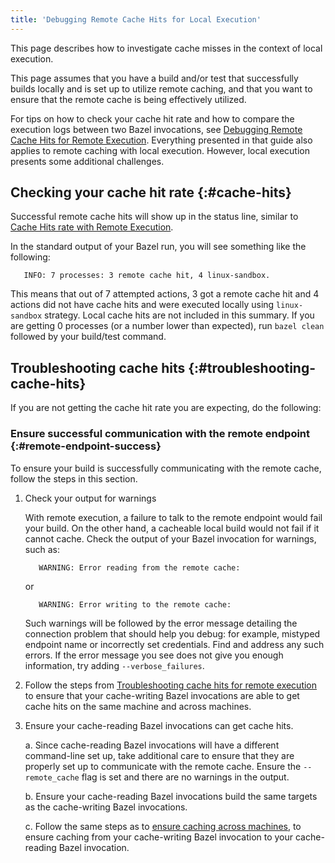 ```yaml
---
title: 'Debugging Remote Cache Hits for Local Execution'
---
```


This page describes how to investigate cache misses in the context of local
execution.

This page assumes that you have a build and/or test that successfully builds
locally and is set up to utilize remote caching, and that you want to ensure
that the remote cache is being effectively utilized.

For tips on how to check your cache hit rate and how to compare the execution
logs between two Bazel invocations, see
[Debugging Remote Cache Hits for Remote Execution](/versions/7.3.0/remote/cache-remote).
Everything presented in that guide also applies to remote caching with local
execution. However, local execution presents some additional challenges.

## Checking your cache hit rate {:#cache-hits}

Successful remote cache hits will show up in the status line, similar to
[Cache Hits rate with Remote
Execution](/remote/cache-remote#check-cache-hits).

In the standard output of your Bazel run, you will see something like the
following:

```none {:.devsite-disable-click-to-copy}
   INFO: 7 processes: 3 remote cache hit, 4 linux-sandbox.
```

This means that out of 7 attempted actions, 3 got a remote cache hit and 4
actions did not have cache hits and were executed locally using `linux-sandbox`
strategy. Local cache hits are not included in this summary. If you are getting
0 processes (or a number lower than expected), run `bazel clean` followed by
your build/test command.

## Troubleshooting cache hits {:#troubleshooting-cache-hits}

If you are not getting the cache hit rate you are expecting, do the following:

### Ensure successful communication with the remote endpoint {:#remote-endpoint-success}

To ensure your build is successfully communicating with the remote cache, follow
the steps in this section.

1. Check your output for warnings

   With remote execution, a failure to talk to the remote endpoint would fail
   your build. On the other hand, a cacheable local build would not fail if it
   cannot cache. Check the output of your Bazel invocation for warnings, such
   as:

   ```none {:.devsite-disable-click-to-copy}
      WARNING: Error reading from the remote cache:
   ```

   or

   ```none {:.devsite-disable-click-to-copy}
      WARNING: Error writing to the remote cache:
   ```

   Such warnings will be followed by the error message detailing the connection
   problem that should help you debug: for example, mistyped endpoint name or
   incorrectly set credentials. Find and address any such errors. If the error
   message you see does not give you enough information, try adding
   `--verbose_failures`.

2. Follow the steps from [Troubleshooting cache hits for remote
   execution](/remote/cache-remote#troubleshooting_cache_hits) to
   ensure that your cache-writing Bazel invocations are able to get cache hits
   on the same machine and across machines.

3. Ensure your cache-reading Bazel invocations can get cache hits.

   a. Since cache-reading Bazel invocations will have a different command-line set
      up, take additional care to ensure that they are properly set up to
      communicate with the remote cache. Ensure the `--remote_cache` flag is set
      and there are no warnings in the output.

   b. Ensure your cache-reading Bazel invocations build the same targets as the
      cache-writing Bazel invocations.

   c. Follow the same steps as to [ensure caching across
      machines](/remote/cache-remote#caching-across-machines),
      to ensure caching from your cache-writing Bazel invocation to your
      cache-reading Bazel invocation.
